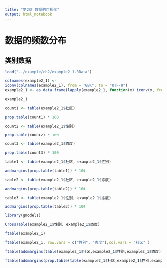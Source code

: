 ```yaml
---
title: "第2章 数据的可视化"
output: html_notebook
---
```


# 数据的频数分布

## 类别数据

```r
load("../example/ch2/example2_1.RData")

colnames(example2_1) <-
iconv(colnames(example2_1), from = "GBK", to = "UTF-8")
example2_1 <- as.data.frame(lapply(example2_1, function(x) iconv(x, from = "GBK", to = "UTF-8")))

example2_1

count1 <- table(example2_1$社区)

prop.table(count1) * 100

count2 <- table(example2_1$性别)

prop.table(count2) * 100

count3 <- table(example2_1$态度)

prop.table(count3) * 100

table1 <- table(example2_1$社区, example2_1$性别)

addmargins(prop.table(table1)) * 100

table2 <- table(example2_1$社区, example2_1$态度)

addmargins(prop.table(table2)) * 100

table3 <- table(example2_1$性别, example2_1$态度)

addmargins(prop.table(table3)) * 100

library(gmodels)

CrossTable(example2_1$性别, example2_1$态度)

ftable(example2_1)

ftable(example2_1, row.vars = c("性别", "态度"),col.vars = "社区" )

ftable(addmargins(table(example2_1$社区,example2_1$性别,example2_1$态度)))

ftable(addmargins(prop.table(table(example2_1$社区,example2_1$性别,example2_1$态度))) * 100)
```

